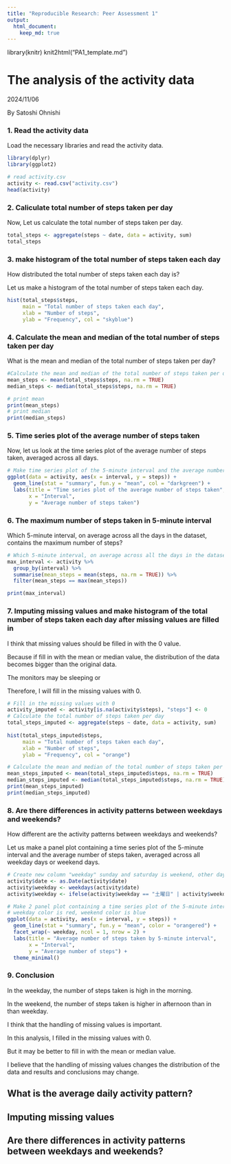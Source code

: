 ```yaml
---
title: "Reproducible Research: Peer Assessment 1"
output: 
  html_document:
    keep_md: true
---
```


library(knitr)
knit2html("PA1_template.md")


# The analysis of the activity data
2024/11/06

By Satoshi Ohnishi

### 1. Read the activity data 
Load the necessary libraries and read the activity data.

```r

library(dplyr)
library(ggplot2)

# read activity.csv
activity <- read.csv("activity.csv")
head(activity)
```


### 2. Caliculate total number of steps taken per day
Now, Let us calculate the total number of steps taken per day.
```r
total_steps <- aggregate(steps ~ date, data = activity, sum)
total_steps
```

### 3. make histogram of the total number of steps taken each day
How distributed the total number of steps taken each day is?

Let us make a histogram of the total number of steps taken each day.

```r
hist(total_steps$steps,
     main = "Total number of steps taken each day", 
     xlab = "Number of steps", 
     ylab = "Frequency", col = "skyblue")
```

### 4. Calculate the mean and median of the total number of steps taken per day
What is the mean and median of the total number of steps taken per day?

```r
#Calculate the mean and median of the total number of steps taken per day
mean_steps <- mean(total_steps$steps, na.rm = TRUE)
median_steps <- median(total_steps$steps, na.rm = TRUE)

# print mean
print(mean_steps)
# print median
print(median_steps)
```


### 5. Time series plot of the average number of steps taken
Now, let us look at the time series plot of the average number of steps taken, averaged across all days.

```r
# Make time series plot of the 5-minute interval and the average number of steps taken, averaged across all days
ggplot(data = activity, aes(x = interval, y = steps)) +
  geom_line(stat = "summary", fun.y = "mean", col = "darkgreen") +
  labs(title = "Time series plot of the average number of steps taken",
       x = "Interval",
       y = "Average number of steps taken")


```


### 6. The maximum number of steps taken in 5-minute interval

Which 5-minute interval, on average across all the days in the dataset, contains the maximum number of steps?

```r
# Which 5-minute interval, on average across all the days in the dataset, contains the maximum number of steps?
max_interval <- activity %>% 
  group_by(interval) %>% 
  summarise(mean_steps = mean(steps, na.rm = TRUE)) %>% 
  filter(mean_steps == max(mean_steps))

print(max_interval)
```


### 7. Imputing missing values and make histogram of the total number of steps taken each day after missing values are filled in
I think that missing values should be filled in with the 0 value.

Because if fill in with the mean or median value, the distribution of the data becomes bigger than the original data.

The monitors may be sleeping or 

Therefore, I will fill in the missing values with 0.


```r
# Fill in the missing values with 0
activity_imputed <- activity[is.na(activity$steps), "steps"] <- 0
# Calculate the total number of steps taken per day
total_steps_imputed <- aggregate(steps ~ date, data = activity, sum)
  
hist(total_steps_imputed$steps,
     main = "Total number of steps taken each day", 
     xlab = "Number of steps", 
     ylab = "Frequency", col = "orange")

# Calculate the mean and median of the total number of steps taken per day
mean_steps_imputed <- mean(total_steps_imputed$steps, na.rm = TRUE)
median_steps_imputed <- median(total_steps_imputed$steps, na.rm = TRUE)
print(mean_steps_imputed)
print(median_steps_imputed)
```


### 8. Are there differences in activity patterns between weekdays and weekends?
How different are the activity patterns between weekdays and weekends?

Let us make a panel plot containing a time series plot of the 5-minute interval and the average number of steps taken, averaged across all weekday days or weekend days.

```r
# Create new column "weekday" sunday and saturday is weekend, other days are weekday
activity$date <- as.Date(activity$date)
activity$weekday <- weekdays(activity$date)
activity$weekday <- ifelse(activity$weekday == "土曜日" | activity$weekday == "日曜日", "weekend", "weekday")

# Make 2 panel plot containing a time series plot of the 5-minute interval and the average number of steps taken, averaged across all weekday days or weekend days
# weekday color is red, weekend color is blue
ggplot(data = activity, aes(x = interval, y = steps)) +
  geom_line(stat = "summary", fun.y = "mean", color = "orangered") +
  facet_wrap(~ weekday, ncol = 1, nrow = 2) +
  labs(title = "Average number of steps taken by 5-minute interval",
       x = "Interval",
       y = "Average number of steps") +
  theme_minimal()
```

### 9. Conclusion

In the weekday, the number of steps taken is high in the morning.

In the weekend, the number of steps taken is higher in afternoon than in than weekday.

I think that the handling of missing values is important.

In this analysis, I filled in the missing values with 0.

But it may be better to fill in with the mean or median value.

I believe that the handling of missing values changes the distribution of the data and results and conclusions may change.



## What is the average daily activity pattern?



## Imputing missing values



## Are there differences in activity patterns between weekdays and weekends?

